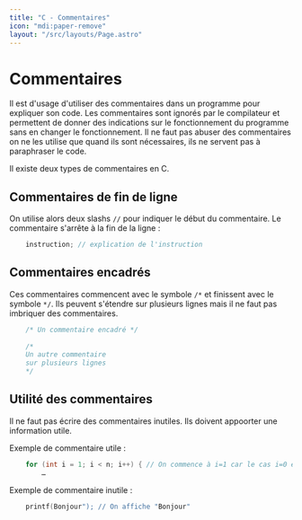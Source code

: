 ```yaml
---
title: "C - Commentaires"
icon: "mdi:paper-remove"
layout: "/src/layouts/Page.astro"
---
```


# Commentaires

Il est d'usage d'utiliser des commentaires dans un programme pour expliquer
son code. Les commentaires sont ignorés par le compilateur et permettent de
donner des indications sur le fonctionnement du programme sans en changer le
fonctionnement. Il ne faut pas abuser des commentaires on ne les utilise que
quand ils sont nécessaires, ils ne servent pas à paraphraser le code.

Il existe deux types de commentaires en C.

## Commentaires de fin de ligne

On utilise alors deux slashs `//` pour indiquer le début du commentaire. Le
commentaire s'arrête à la fin de la ligne :

```c
    instruction; // explication de l'instruction
```

## Commentaires encadrés

Ces commentaires commencent avec le symbole `/*` et finissent avec le symbole
`*/`. Ils peuvent s'étendre sur plusieurs lignes mais il ne faut pas imbriquer
des commentaires.

```c
    /* Un commentaire encadré */
    
    /*
    Un autre commentaire
    sur plusieurs lignes
    */
```

## Utilité des commentaires

Il ne faut pas écrire des commentaires inutiles. Ils doivent appoorter une
information utile.

Exemple de commentaire utile :

```c
    for (int i = 1; i < n; i++) { // On commence à i=1 car le cas i=0 est déjà testé
    	…
```

Exemple de commentaire inutile :

```c
    printf(Bonjour"); // On affiche "Bonjour"
```